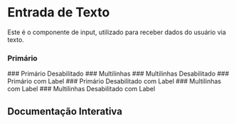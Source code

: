 

<Meta of={Story} />

# Entrada de Texto

Este é o componente de input, utilizado para receber dados do usuário via texto.

### Primário

<Canvas of={Story.Primary} layout="centered" />
### Primário Desabilitado
<Canvas of={Story.PrimaryDisabled} layout="centered" />
### Multilinhas
<Canvas of={Story.Multiline} layout="centered" />
### Multilinhas Desabilitado
<Canvas of={Story.MultilineDisabled} layout="centered" />
### Primário com Label
<Canvas of={Story.PrimaryLabel} layout="centered" />
### Primário Desabilitado com Label
<Canvas of={Story.PrimaryLabelDisabled} layout="centered" />
### Multilinhas com Label
<Canvas of={Story.MultilineLabel} layout="centered" />
### Multilinhas Desabilitado com Label
<Canvas of={Story.MultilineLabelDisabled} layout="centered" />

## Documentação Interativa

<Primary />
<Controls />
